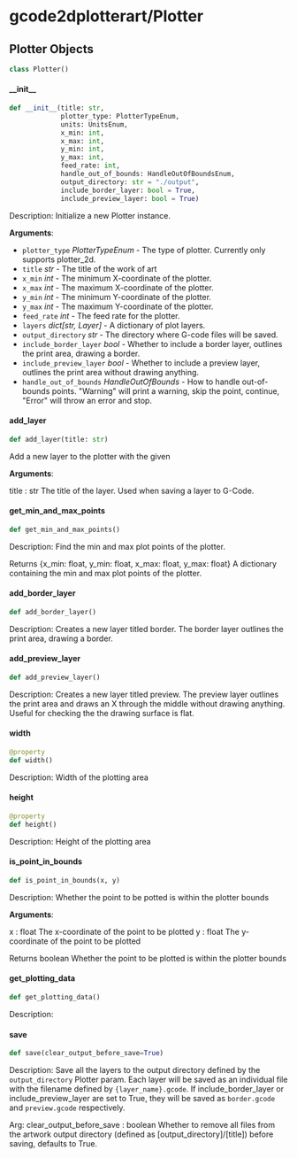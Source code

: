 <a id="gcode2dplotterart/Plotter"></a>

# gcode2dplotterart/Plotter

<a id="gcode2dplotterart/Plotter.Plotter"></a>

## Plotter Objects

```python
class Plotter()
```

<a id="gcode2dplotterart/Plotter.Plotter.__init__"></a>

#### \_\_init\_\_

```python
def __init__(title: str,
             plotter_type: PlotterTypeEnum,
             units: UnitsEnum,
             x_min: int,
             x_max: int,
             y_min: int,
             y_max: int,
             feed_rate: int,
             handle_out_of_bounds: HandleOutOfBoundsEnum,
             output_directory: str = "./output",
             include_border_layer: bool = True,
             include_preview_layer: bool = True)
```

Description:
Initialize a new Plotter instance.

**Arguments**:

- `plotter_type` _PlotterTypeEnum_ - The type of plotter. Currently only supports plotter_2d.
- `title` _str_ - The title of the work of art
- `x_min` _int_ - The minimum X-coordinate of the plotter.
- `x_max` _int_ - The maximum X-coordinate of the plotter.
- `y_min` _int_ - The minimum Y-coordinate of the plotter.
- `y_max` _int_ - The maximum Y-coordinate of the plotter.
- `feed_rate` _int_ - The feed rate for the plotter.
- `layers` _dict[str, Layer]_ - A dictionary of plot layers.
- `output_directory` _str_ - The directory where G-code files will be saved.
- `include_border_layer` _bool_ - Whether to include a border layer, outlines the print area, drawing a border.
- `include_preview_layer` _bool_ - Whether to include a preview layer, outlines the print area without drawing anything.
- `handle_out_of_bounds` _HandleOutOfBounds_ - How to handle out-of-bounds points. "Warning" will print a warning, skip the point, continue, "Error" will throw an error and stop.

<a id="gcode2dplotterart/Plotter.Plotter.add_layer"></a>

#### add\_layer

```python
def add_layer(title: str)
```

Add a new layer to the plotter with the given

**Arguments**:

  title : str
  The title of the layer. Used when saving a layer to G-Code.

<a id="gcode2dplotterart/Plotter.Plotter.get_min_and_max_points"></a>

#### get\_min\_and\_max\_points

```python
def get_min_and_max_points()
```

Description:
Find the min and max plot points of the plotter.

Returns
  {x_min: float, y_min: float, x_max: float, y_max: float}
    A dictionary containing the min and max plot points of the plotter.

<a id="gcode2dplotterart/Plotter.Plotter.add_border_layer"></a>

#### add\_border\_layer

```python
def add_border_layer()
```

Description:
Creates a new layer titled border. The border layer outlines the print area, drawing a border.

<a id="gcode2dplotterart/Plotter.Plotter.add_preview_layer"></a>

#### add\_preview\_layer

```python
def add_preview_layer()
```

Description:
Creates a new layer titled preview. The preview layer outlines the print area and draws an X through the middle without drawing anything. Useful for checking the the drawing surface is flat.

<a id="gcode2dplotterart/Plotter.Plotter.width"></a>

#### width

```python
@property
def width()
```

Description:
Width of the plotting area

<a id="gcode2dplotterart/Plotter.Plotter.height"></a>

#### height

```python
@property
def height()
```

Description:
Height of the plotting area

<a id="gcode2dplotterart/Plotter.Plotter.is_point_in_bounds"></a>

#### is\_point\_in\_bounds

```python
def is_point_in_bounds(x, y)
```

Description:
Whether the point to be potted is within the plotter bounds

**Arguments**:

  x : float
  The x-coordinate of the point to be plotted
  y : float
  The y-coordinate of the point to be plotted
  
  Returns
  boolean
  Whether the point to be plotted is within the plotter bounds

<a id="gcode2dplotterart/Plotter.Plotter.get_plotting_data"></a>

#### get\_plotting\_data

```python
def get_plotting_data()
```

Description:

<a id="gcode2dplotterart/Plotter.Plotter.save"></a>

#### save

```python
def save(clear_output_before_save=True)
```

Description:
Save all the layers to the output directory defined by the `output_directory` Plotter param. Each layer will be saved as an individual file with the filename defined by `{layer_name}.gcode`.
If include_border_layer or include_preview_layer are set to True, they will be saved as `border.gcode` and `preview.gcode` respectively. 

Arg:
  clear_output_before_save : boolean
    Whether to remove all files from the artwork output directory (defined as [output_directory]/[title]) before saving, defaults to True.

